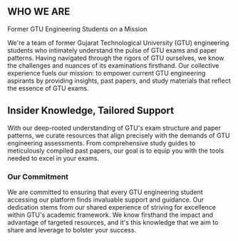 ## WHO WE ARE

Former GTU Engineering Students on a Mission

We're a team of former Gujarat Technological University (GTU) engineering students who intimately understand the pulse of GTU exams and paper patterns. Having navigated through the rigors of GTU ourselves, we know the challenges and nuances of its examinations firsthand. Our collective experience fuels our mission: to empower current GTU engineering aspirants by providing insights, past papers, and study materials that reflect the essence of GTU exams.

## Insider Knowledge, Tailored Support

With our deep-rooted understanding of GTU's exam structure and paper patterns, we curate resources that align precisely with the demands of GTU engineering assessments. From comprehensive study guides to meticulously compiled past papers, our goal is to equip you with the tools needed to excel in your exams.

### Our Commitment

We are committed to ensuring that every GTU engineering student accessing our platform finds invaluable support and guidance. Our dedication stems from our shared experience of striving for excellence within GTU's academic framework. We know firsthand the impact and advantage of targeted resources, and it's this knowledge that we aim to share and leverage to bolster your success.
